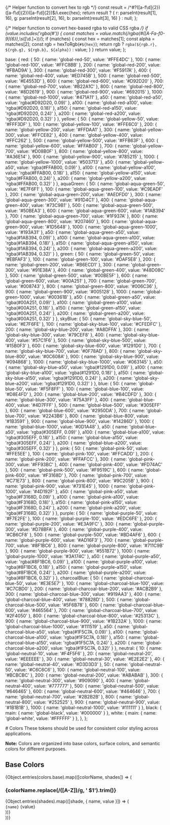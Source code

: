 
<Meta title="Tokens/Colors/Base Tokens" />

{/* Helper function to convert hex to rgb */}
  const result = /^#?([a-f\d]{2})([a-f\d]{2})([a-f\d]{2})$/i.exec(hex);
  return result ? {
    r: parseInt(result[1], 16),
    g: parseInt(result[2], 16),
    b: parseInt(result[3], 16)
  } : null;
};

{/* Helper function to convert hex-based rgba to valid CSS rgba */}
  if (value.includes('rgba(#')) {
    const matches = value.match(/rgba\(#([A-Fa-f0-9]{6}),\s*([\d.]+)\)/);
    if (matches) {
      const hex = matches[1];
      const alpha = matches[2];
      const rgb = hexToRgb(`#${hex}`);
      return rgb ? `rgba(${rgb.r}, ${rgb.g}, ${rgb.b}, ${alpha})` : value;
    }
  }
  return value;
};

  base: {
    red: {
      50: { name: 'global-red-50', value: '#FFE4DC' },
      100: { name: 'global-red-100', value: '#FFC8BB' },
      200: { name: 'global-red-200', value: '#FBAD9A' },
      300: { name: 'global-red-300', value: '#F5917A' },
      400: { name: 'global-red-400', value: '#ED745B' },
      500: { name: 'global-red-500', value: '#E4553D' },
      600: { name: 'global-red-600', value: '#D92D20' },
      700: { name: 'global-red-700', value: '#B22A1C' },
      800: { name: 'global-red-800', value: '#8D2619' },
      900: { name: 'global-red-900', value: '#692015' },
      1000: { name: 'global-red-1000', value: '#471A11' },
      a50: { name: 'global-red-a50', value: 'rgba(#D92D20, 0.09)' },
      a100: { name: 'global-red-a100', value: 'rgba(#D92D20, 0.18)' },
      a150: { name: 'global-red-a150', value: 'rgba(#D92D20, 0.24)' },
      a200: { name: 'global-red-a200', value: 'rgba(#D92D20, 0.32)' }
    },
    yellow: {
      50: { name: 'global-yellow-50', value: '#FFF3DF' },
      100: { name: 'global-yellow-100', value: '#FFE6C0' },
      200: { name: 'global-yellow-200', value: '#FFDAA1' },
      300: { name: 'global-yellow-300', value: '#FFCE82' },
      400: { name: 'global-yellow-400', value: '#FFC262' },
      500: { name: 'global-yellow-500', value: '#FFB63F' },
      600: { name: 'global-yellow-600', value: '#FFAB00' },
      700: { name: 'global-yellow-700', value: '#D08B0F' },
      800: { name: 'global-yellow-800', value: '#A36E14' },
      900: { name: 'global-yellow-900', value: '#785215' },
      1000: { name: 'global-yellow-1000', value: '#503713' },
      a50: { name: 'global-yellow-a50', value: 'rgba(#FFAB00, 0.09)' },
      a100: { name: 'global-yellow-a100', value: 'rgba(#FFAB00, 0.18)' },
      a150: { name: 'global-yellow-a150', value: 'rgba(#FFAB00, 0.24)' },
      a200: { name: 'global-yellow-a200', value: 'rgba(#FFAB00, 0.32)' }
    },
    aquaGreen: {
      50: { name: 'global-aqua-green-50', value: '#E7F6F1' },
      100: { name: 'global-aqua-green-100', value: '#C9EADF' },
      200: { name: 'global-aqua-green-200', value: '#AEDFD0' },
      300: { name: 'global-aqua-green-300', value: '#91D4C1' },
      400: { name: 'global-aqua-green-400', value: '#73C9B1' },
      500: { name: 'global-aqua-green-500', value: '#50BEA3' },
      600: { name: 'global-aqua-green-600', value: '#1AB394' },
      700: { name: 'global-aqua-green-700', value: '#1F937A' },
      800: { name: 'global-aqua-green-800', value: '#207460' },
      900: { name: 'global-aqua-green-900', value: '#1D5648' },
      1000: { name: 'global-aqua-green-1000', value: '#193A31' },
      a50: { name: 'global-aqua-green-a50', value: 'rgba(#1AB394, 0.09)' },
      a100: { name: 'global-aqua-green-a100', value: 'rgba(#1AB394, 0.18)' },
      a150: { name: 'global-aqua-green-a150', value: 'rgba(#1AB394, 0.24)' },
      a200: { name: 'global-aqua-green-a200', value: 'rgba(#1AB394, 0.32)' }
    },
    green: {
      50: { name: 'global-green-50', value: '#EBFAF3' },
      100: { name: 'global-green-100', value: '#DAF5E8' },
      200: { name: 'global-green-200', value: '#B6ECD1' },
      300: { name: 'global-green-300', value: '#91E38A' },
      400: { name: 'global-green-400', value: '#48D08C' },
      500: { name: 'global-green-500', value: '#00BE5F' },
      600: { name: 'global-green-600', value: '#00A251' },
      700: { name: 'global-green-700', value: '#008743' },
      800: { name: 'global-green-800', value: '#006C36' },
      900: { name: 'global-green-900', value: '#005128' },
      1000: { name: 'global-green-1000', value: '#00361B' },
      a50: { name: 'global-green-a50', value: 'rgba(#00A251, 0.09)' },
      a100: { name: 'global-green-a100', value: 'rgba(#00A251, 0.18)' },
      a150: { name: 'global-green-a150', value: 'rgba(#00A251, 0.24)' },
      a200: { name: 'global-green-a200', value: 'rgba(#00A251, 0.32)' }
    },
    skyBlue: {
      50: { name: 'global-sky-blue-50', value: '#E7F6FE' },
      100: { name: 'global-sky-blue-100', value: '#CFEDFC' },
      200: { name: 'global-sky-blue-200', value: '#A8DFFA' },
      300: { name: 'global-sky-blue-300', value: '#79CEF8' },
      400: { name: 'global-sky-blue-400', value: '#57C1F6' },
      500: { name: 'global-sky-blue-500', value: '#15B0F3' },
      600: { name: 'global-sky-blue-600', value: '#1291D0' },
      700: { name: 'global-sky-blue-700', value: '#0F78AD' },
      800: { name: 'global-sky-blue-800', value: '#0C608A' },
      900: { name: 'global-sky-blue-900', value: '#094868' },
      1000: { name: 'global-sky-blue-1000', value: '#063145' },
      a50: { name: 'global-sky-blue-a50', value: 'rgba(#1291D0, 0.09)' },
      a100: { name: 'global-sky-blue-a100', value: 'rgba(#1291D0, 0.18)' },
      a150: { name: 'global-sky-blue-a150', value: 'rgba(#1291D0, 0.24)' },
      a200: { name: 'global-sky-blue-a200', value: 'rgba(#1291D0, 0.32)' }
    },
    blue: {
      50: { name: 'global-blue-50', value: '#F5F8FF' },
      100: { name: 'global-blue-100', value: '#D8E4FD' },
      200: { name: 'global-blue-200', value: '#B4CDFD' },
      300: { name: 'global-blue-300', value: '#75A3FF' },
      400: { name: 'global-blue-400', value: '#4D7FFF' },
      500: { name: 'global-blue-500', value: '#305EFF' },
      600: { name: 'global-blue-600', value: '#2950DA' },
      700: { name: 'global-blue-700', value: '#2243B6' },
      800: { name: 'global-blue-800', value: '#1B3591' },
      900: { name: 'global-blue-900', value: '#14286D' },
      1000: { name: 'global-blue-1000', value: '#0D1A48' },
      a50: { name: 'global-blue-a50', value: 'rgba(#305EFF, 0.09)' },
      a100: { name: 'global-blue-a100', value: 'rgba(#305EFF, 0.18)' },
      a150: { name: 'global-blue-a150', value: 'rgba(#305EFF, 0.24)' },
      a200: { name: 'global-blue-a200', value: 'rgba(#305EFF, 0.32)' }
    },
    pink: {
      50: { name: 'global-pink-50', value: '#FFE5EE' },
      100: { name: 'global-pink-100', value: '#FFCADD' },
      200: { name: 'global-pink-200', value: '#FFAFCC' },
      300: { name: 'global-pink-300', value: '#FF93BC' },
      400: { name: 'global-pink-400', value: '#FD74AC' },
      500: { name: 'global-pink-500', value: '#F9519C' },
      600: { name: 'global-pink-600', value: '#F3168D' },
      700: { name: 'global-pink-700', value: '#C71E73' },
      800: { name: 'global-pink-800', value: '#9C205B' },
      900: { name: 'global-pink-900', value: '#731E45' },
      1000: { name: 'global-pink-1000', value: '#4D192F' },
      a50: { name: 'global-pink-a50', value: 'rgba(#F3168D, 0.09)' },
      a100: { name: 'global-pink-a100', value: 'rgba(#F3168D, 0.18)' },
      a150: { name: 'global-pink-a150', value: 'rgba(#F3168D, 0.24)' },
      a200: { name: 'global-pink-a200', value: 'rgba(#F3168D, 0.32)' }
    },
    purple: {
      50: { name: 'global-purple-50', value: '#F7E2FE' },
      100: { name: 'global-purple-100', value: '#EDC6FE' },
      200: { name: 'global-purple-200', value: '#E3A9FC' },
      300: { name: 'global-purple-300', value: '#D78BFA' },
      400: { name: 'global-purple-400', value: '#CB6CF8' },
      500: { name: 'global-purple-500', value: '#BD4AF6' },
      600: { name: 'global-purple-600', value: '#AD16F3' },
      700: { name: 'global-purple-700', value: '#8F1BC6' },
      800: { name: 'global-purple-800', value: '#711C9B' },
      900: { name: 'global-purple-900', value: '#551B72' },
      1000: { name: 'global-purple-1000', value: '#3A174C' },
      a50: { name: 'global-purple-a50', value: 'rgba(#8F1BC6, 0.09)' },
      a100: { name: 'global-purple-a100', value: 'rgba(#8F1BC6, 0.18)' },
      a150: { name: 'global-purple-a150', value: 'rgba(#8F1BC6, 0.24)' },
      a200: { name: 'global-purple-a200', value: 'rgba(#8F1BC6, 0.32)' }
    },
    charcoalBlue: {
      50: { name: 'global-charcoal-blue-50', value: '#E3E5E7' },
      100: { name: 'global-charcoal-blue-100', value: '#C7CBD0' },
      200: { name: 'global-charcoal-blue-200', value: '#ACB2B9' },
      300: { name: 'global-charcoal-blue-300', value: '#919AA3' },
      400: { name: 'global-charcoal-blue-400', value: '#78828D' },
      500: { name: 'global-charcoal-blue-500', value: '#5F6B78' },
      600: { name: 'global-charcoal-blue-600', value: '#465564' },
      700: { name: 'global-charcoal-blue-700', value: '#2F4050' },
      800: { name: 'global-charcoal-blue-800', value: '#25313C' },
      900: { name: 'global-charcoal-blue-900', value: '#1B232A' },
      1000: { name: 'global-charcoal-blue-1000', value: '#111519' },
      a50: { name: 'global-charcoal-blue-a50', value: 'rgba(#1F5C7A, 0.09)' },
      a100: { name: 'global-charcoal-blue-a100', value: 'rgba(#1F5C7A, 0.18)' },
      a150: { name: 'global-charcoal-blue-a150', value: 'rgba(#1F5C7A, 0.24)' },
      a200: { name: 'global-charcoal-blue-a200', value: 'rgba(#1F5C7A, 0.32)' }
    },
    neutral: {
      10: { name: 'global-neutral-10', value: '#F4F5F6' },
      20: { name: 'global-neutral-20', value: '#EEEEEE' },
      30: { name: 'global-neutral-30', value: '#E2E2E2' },
      40: { name: 'global-neutral-40', value: '#D3D3D3' },
      50: { name: 'global-neutral-50', value: '#C6C6C6' },
      100: { name: 'global-neutral-100', value: '#BCBCBC' },
      200: { name: 'global-neutral-200', value: '#ABABAB' },
      300: { name: 'global-neutral-300', value: '#909090' },
      400: { name: 'global-neutral-400', value: '#777777' },
      500: { name: 'global-neutral-500', value: '#646465' },
      600: { name: 'global-neutral-600', value: '#464646' },
      700: { name: 'global-neutral-700', value: '#2B2B2B' },
      800: { name: 'global-neutral-800', value: '#252525' },
      900: { name: 'global-neutral-900', value: '#1B1B1B' },
      1000: { name: 'global-neutral-1000', value: '#111111' }
    },
    black: {
      main: { name: 'global-black', value: '#000000' }
    },
    white: {
      main: { name: 'global-white', value: '#FFFFFF' }
    },
  },
};

<div className="sb-container">
  <div className="sb-section-title">
    # Colors
    These tokens should be used for consistent color styling across applications.
    <p><b>Note:</b> Colors are organized into base colors, surface colors, and semantic colors for different purposes.</p>
  </div>

  <div className="sb-section">
    <div className="sb-colors-demo">
      <h2>Base Colors</h2>
      {Object.entries(colors.base).map(([colorName, shades]) => (
        <div key={colorName} className="color-section">
          <h3>{colorName.replace(/([A-Z])/g, ' $1').trim()}</h3>
          <div className="color-grid">
            {Object.entries(shades).map(([shade, { name, value }]) => (
              <div key={shade} className="color-item">
                <div className="color-preview" style={{ backgroundColor: convertHexRgba(value) }}></div>
                <div className="color-info">
                  <code>{name}</code>
                  <span>{value}</span>
                </div>
              </div>
            ))}
          </div>
        </div>
      ))}
    </div>
  </div>
</div>

<style>
  {`
    .sb-container {
      margin-bottom: 48px;
    }

    .sb-section-title {
      margin-bottom: 32px;
    }

    .sb-colors-demo {
      width: 100%;
    }

    h2 {
      margin: 32px 0 16px;
      padding-bottom: 8px;
      border-bottom: 1px solid #E6E6E6;
    }

    h3 {
      margin-top: 24px;
      margin-bottom: 16px;
    }

    .color-section {
      margin-bottom: 32px;
    }

    .color-grid {
      display: grid;
      grid-template-columns: repeat(auto-fill, minmax(200px, 1fr));
      gap: 16px;
      margin-bottom: 24px;
    }

    .color-item {
      border: 1px solid #E6E6E6;
      border-radius: 4px;
      overflow: hidden;
    }

    .color-preview {
      height: 100px;
      border-bottom: 1px solid #E6E6E6;
    }

    .color-info {
      padding: 12px;
      background: #FFFFFF;
    }

    .color-info code {
      display: block;
      margin-bottom: 4px;
      font-family: monospace;
      font-size: 12px;
      color: #666;
    }

    .color-info span {
      font-size: 14px;
      color: #333;
    }

    .color-item:hover {
      box-shadow: 0 2px 8px rgba(0,0,0,0.1);
    }
  `}
</style> 
